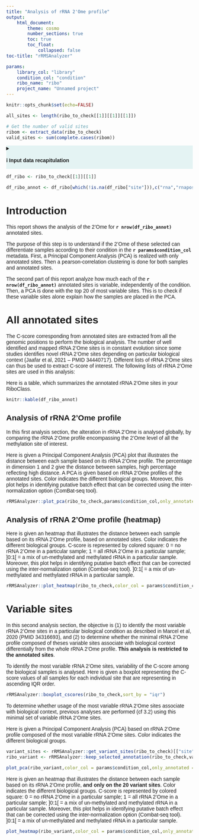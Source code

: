 ```yaml
---
title: "Analysis of rRNA 2'Ome profile"
output: 
    html_document:
        theme: cosmo
        number_sections: true
        toc: true
        toc_float:
            collapsed: false
toc-title: "rRMSAnalyzer"

params:
    library_col: "library"
    condition_col: "condition"
    ribo_name: "ribo"
    project_name: "Unnamed project"
---
```

```r
knitr::opts_chunk$set(echo=FALSE)

all_sites <- length(ribo_to_check[[1]][[1]][[1]])

# Get the number of valid sites
ribom <- extract_data(ribo_to_check)
valid_sites <- sum(complete.cases(ribom))

```

```{=html}
<style type="text/css">
  body{
 font-family: Helvetica;    
}

details{
background-color: #E4F3F3;
}

mark {
  background-color: #FF91A4;
  color: black;
}

</style>
```
<details>

<summary>

<b> ℹ️ Input data recapitulation </b>

</summary>
Project name : **`r params$project_name`**<br><br>
RiboClass Name : **`r params$ribo_name`**. <br> Number of uploaded samples: **`r length(ribo_to_check[[1]])`** samples. <br> RNA(s) used by the coverage tool: **`r as.character(ribo_to_check[["rna_names"]][["original_name"]])`** <br> There are **`r as.character(all_sites)`** genomic positions.


__**C-score**__ <br>
Method of computation : **`r as.character(ribo_to_check["cscore_method"])`** <br>
Window length : **`r as.character(ribo_to_check["cscore_window"])`**<br>
**`r as.character(valid_sites)`** genomic positions with a valid
C-score in all samples.
<br>
<br>
__**ComBat-seq**__<br>
ComBat-seq correction ?
**`r ifelse(is.null(ribo_to_check[["combatSeq_count"]]),"No","Yes")`** <br>
Metadata used for ComBat-seq :
**`r ifelse(is.null(ribo_to_check[["col_used_combatSeq"]]),"None",as.character(ribo_to_check["col_used_combatSeq"]))`**

</details>

```r
df_ribo <- ribo_to_check[[1]][[1]]

df_ribo_annot <- df_ribo[which(!is.na(df_ribo["site"])),c("rna","rnapos","site","cscore")]
```

# Introduction

This report shows the analysis of the 2'Ome for **`r nrow(df_ribo_annot)`** annotated sites. 

The purpose of this step is to understand if the 2'Ome of these selected can differentiate samples according to their condition in the **`r params$condition_col`** metadata. First, a Principal Component Analysis (PCA) is realized with only annotated sites. Then a pearson-correlation clustering is done for both samples and annotated sites.

The second part of this report analyze how much each of the **`r nrow(df_ribo_annot)`** annotated sites is variable, independently of the condition. Then, a PCA is done with the top 20 of most variable sites. This is to check if these variable sites alone explain how the samples are placed in the PCA.

# All annotated sites

The C-score corresponding from annotated sites are extracted from all the genomic positions to perform the biological analysis. The number of well identified and mapped rRNA 2'Ome sites is in constant evolution since some studies identifies novel rRNA 2'Ome sites depending on particular biological context (Jaafar et al, 2021 -- PMID 34440717). Different lists of rRNA 2'Ome sites can thus be used to extract C-score of interest. The following lists of rRNA 2'Ome sites are used in this analysis: <br>

Here is a table, which summarizes the annotated rRNA 2'Ome sites in your RiboClass.

```r
knitr::kable(df_ribo_annot)
```

## Analysis of rRNA 2'Ome profile

In this first analysis section, the alteration in rRNA 2'Ome is analysed globally, by comparing the rRNA 2'Ome profile encompassing the 2'Ome level of all the methylation site of interest.

Here is given a Principal Component Analysis (PCA) plot that illustrates the distance between each sample based on its rRNA 2'Ome profile. The percentage in dimension 1 and 2 give the distance between samples, high percentage reflecting high distance. A PCA is given based on rRNA 2'Ome profiles of the annotated sites. Color indicates the different biological groups. Moreover, this plot helps in identifying putative batch effect that can be corrected using the inter-normalization option (ComBat-seq tool).

```r
rRMSAnalyzer::plot_pca(ribo_to_check,params$condition_col,only_annotated = TRUE)
```

## Analysis of rRNA 2'Ome profile (heatmap)

Here is given an heatmap that illustrates the distance between each sample based on its rRNA 2'Ome profile, based on annotated sites. Color indicates the different biological groups. C-score is represented by colored square: 0 = no rRNA 2'Ome in a particular sample; 1 = all rRNA 2'Ome in a particular sample; ]0:1[ = a mix of un-methylated and methylated rRNA in a particular sample. Moreover, this plot helps in identifying putative batch effect that can be corrected using the inter-normalization option (Combat-seq tool). ]0:1[ = a mix of un-methylated and methylated rRNA in a particular sample.

```r
rRMSAnalyzer::plot_heatmap(ribo_to_check,color_col = params$condition_col,only_annotated = TRUE)
```

# Variable sites

In this second analysis section, the objective is (1) to identify the most variable rRNA 2’Ome sites in a particular biological condition as described in Marcel et al, 2020 (PMID 34316693), and (2) to determine whether the minimal rRNA 2’Ome profile composed of theses variable sites associate with biological context differentially from the whole rRNA 2’Ome profile. **This analysis is restricted to the annotated sites**.

To identify the most variable rRNA 2’Ome sites, variability of the C-score among the biological samples is analysed. Here is given a boxplot representing the C-score values of all samples for each individual site that are representing in ascending IQR order.

```r
rRMSAnalyzer::boxplot_cscores(ribo_to_check,sort_by = "iqr")
```

To determine whether usage of the most variable rRNA 2’Ome sites associate with biological context, previous analyses are performed (cf 3.2) using this minimal set of variable rRNA 2’Ome sites.

Here is given a Principal Component Analysis (PCA) based on rRNA 2’Ome profile composed of the most variable rRNA 2’Ome sites. Color indicates the different biological groups.

```r
variant_sites <- rRMSAnalyzer::get_variant_sites(ribo_to_check)[["site"]]
ribo_variant <- rRMSAnalyzer::keep_selected_annotation(ribo_to_check,variant_sites)

plot_pca(ribo_variant,color_col = params$condition_col,only_annotated = TRUE)
```

Here is given an heatmap that illustrates the distance between each sample based on its rRNA 2’Ome profile, **and only on the 20 variant sites**. Color indicates the different biological groups. C-score is represented by colored square: 0 = no rRNA 2’Ome in a particular sample; 1 = all rRNA 2’Ome in a particular sample; ]0:1[ = a mix of un-methylated and methylated rRNA in a particular sample. Moreover, this plot helps in identifying putative batch effect that can be corrected using the inter-normalization option (Combat-seq tool). ]0:1[ = a mix of un-methylated and methylated rRNA in a particular sample.

```r
plot_heatmap(ribo_variant,color_col = params$condition_col,only_annotated = TRUE)
```

